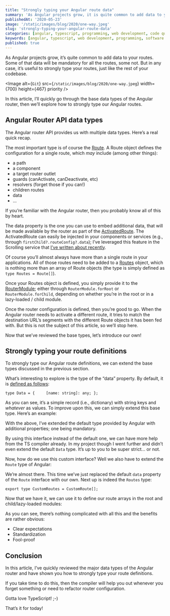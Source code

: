 ```yaml
---
title: "Strongly typing your Angular route data"
summary: 'As Angular projects grow, it is quite common to add data to your routes. This article shows how to strongly type such data'
publishedAt: '2020-05-23'
image: '/static/images/blog/2020/one-way.jpeg'
slug: 'strongly-typing-your-angular-route-data'
categories: [angular, typescript, programming, web development, code quality]
keywords: [angular, typescript, web development, programming, software development, code quality]
published: true
---
```


As Angular projects grow, it’s quite common to add data to your routes. Some of that data will be mandatory for all the routes, some not. But in any case, it’s useful to strongly type your routes, just like the rest of your codebase.

<Image
  alt={`Git`}
  src={`/static/images/blog/2020/one-way.jpeg`}
  width={700}
  height={467}
  priority
/>

In this article, I’ll quickly go through the base data types of the Angular router, then we’ll explore how to strongly type our Angular routes.

## Angular Router API data types

The Angular router API provides us with multiple data types. Here’s a real quick recap.

The most important type is of course the [Route](https://angular.io/api/router/Route). A Route object defines the configuration for a single route, which _may_ include (among other things):

* a path
* a component
* a target router outlet
* guards (canActivate, canDeactivate, etc)
* resolvers (forget those if you can!)
* children routes
* data
* …

If you’re familiar with the Angular router, then you probably know all of this by heart.

The data property is the one you can use to embed additional data, that will be made available by the router as part of the [ActivatedRoute](https://angular.io/api/router/ActivatedRoute). The ActivatedRoute can easily be injected in your components or services (e.g., through `firstChild?.routeConfig?.data`); I’ve leveraged this feature in the Scrolling service that [I’ve written about recently](https://medium.com/front-end-weekly/handling-scrolling-on-angular-router-transitions-e7652e57d964).

Of course you’ll almost always have more than a single route in your applications. All of those routes need to be added to a [Routes](https://angular.io/api/router/Routes) object, which is nothing more than an array of Route objects (the type is simply defined as `type Routes = Route[]`).

Once your Routes object is defined, you simply provide it to the [RouterModule](https://angular.io/api/router/RouterModule); either through `RouterModule.forRoot` or `RouterModule.forChild`, depending on whether you’re in the root or in a lazy-loaded / child module.

Once the router configuration is defined, then you’re good to go. When the Angular router needs to activate a different route, it tries to match the destination URL’s segments with the different Route objects it has been fed with. But this is not the subject of this article, so we’ll stop here.

Now that we’ve reviewed the base types, let’s introduce our own!

## Strongly typing your route definitions

To strongly type our Angular route definitions, we can extend the base types discussed in the previous section.

What’s interesting to explore is the type of the “data” property. By default, it is [defined as follows](https://angular.io/api/router/Data):

```
type Data = {     [name: string]: any; };
```

As you can see, it’s a simple record (i.e., dictionary) with string keys and _whatever_ as values. To improve upon this, we can simply extend this base type. Here’s an example:

<Gist gistLink="dsebastien/f0acd85b5717dcdaa5774773bb0b6cec" />

With the above, I’ve extended the default type provided by Angular with additional properties; one being mandatory.

By using this interface instead of the default one, we can have more help from the TS compiler already. In my project though I went further and didn’t even extend the default `Data` type. It’s up to you to be super strict… or not.

Now, how do we use this custom interface? Well we also have to extend the `Route` type of Angular:

<Gist gistLink="dsebastien/b32d41d3c0a45dfa7739c40e3216d26e" />

We’re almost there. This time we’ve just replaced the default `data` property of the `Route` interface with our own. Next up is indeed the `Routes` type:

```
export type CustomRoutes = CustomRoute[];
```

Now that we have it, we can use it to define our route arrays in the root and child/lazy-loaded modules:

<Gist gistLink="dsebastien/389a142378bcaaea5c0f7feb7cea2c3b" />

As you can see, there’s nothing complicated with all this and the benefits are rather obvious:

* Clear expectations
* Standardization
* Fool-proof

## Conclusion

In this article, I’ve quickly reviewed the major data types of the Angular router and have shown you how to strongly type your route definitions.

If you take time to do this, then the compiler will help you out whenever you forget something or need to refactor router configuration.

Gotta love TypeScript! ;-)

That’s it for today!

<BlogPostSignature />
